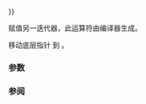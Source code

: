 {{cpp/ranges/chunk_view/outer_iterator/title|operator{{=}}}}
{{cpp/ranges/chunk_view/navbar}}

{{ddcl|since=c++23|1=
/*outer-iterator*/&amp; operator=( /*outer-iterator*/&amp;&amp; other ) = default;
}}

赋值另一迭代器，此{{lt|cpp/language/move assignment|移动赋值}}运算符由编译器生成。

移动底层指针 {{box|{{c/core|other.}}{{rlpi|/#数据成员|parent_}}}} 到 {{tti|parent_}}。

===参数===
{{par begin}}
{{par|other|{{rlp|/|迭代器}}}}
{{par end}}

===参阅===
{{dsc begin}}
{{dsc mem ctor|cpp/ranges/chunk_view/outer_iterator/outer_iterator|构造迭代器|notes={{mark c++23}}}}
{{dsc end}}

{{langlinks|de|en|es|ja|ru}}
